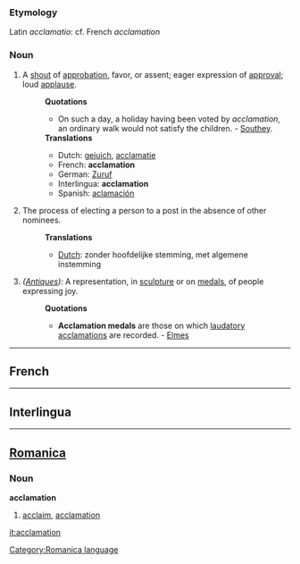 ===Etymology===
Latin ''acclamatio'': cf. French ''acclamation''
===Noun===
#A [[shout]] of [[approbation]], favor, or assent; eager expression of [[approval]]; loud [[applause]].
#:'''Quotations'''
#:*On such a day, a holiday having been voted by ''acclamation'', an ordinary walk would not satisfy the children. - [[Southey]].
#:'''Translations'''
#:*Dutch: [[gejuich]], [[acclamatie]]
#:*French: '''acclamation'''
#:*German: [[Zuruf]]
#:*Interlingua: '''acclamation''' 
#:*Spanish: [[aclamación]]
#The process of electing a person to a post in the absence of other nominees.
#:'''Translations'''
#:*[[Dutch]]: zonder hoofdelijke stemming, met algemene instemming
#''([[Antique]]s):'' A representation, in [[sculpture]] or on [[medals]], of people expressing joy.
#:'''Quotations'''
#:*'''Acclamation medals''' are those on which [[laudatory]] [[acclamations]] are recorded. - [[Elmes]]

----
==French==
----
==Interlingua==

----

==[[Romanica]]==
[[Category:Romanica language]]
===Noun===
<b>acclamation</b>
#[[acclaim]], [[acclamation]]

[[it:acclamation]]